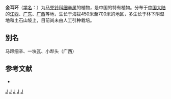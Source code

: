 {{Speciesbox 
| genus = Asarum
| species = insigne
| authority = Diels
}}

'''金耳环'''（[[学名|学名]]：{{lang|la|''Asarum insigne''}}）为[[马兜铃科|马兜铃科]][[细辛属|细辛属]]的植物，是中国的特有植物。分布于[[中国大陆|中国大陆]]的[[江西|江西]]、[[广东|广东]]、[[广西|广西]]等地，生长于海拔450米至700米的地区，多生长于林下阴湿地和土石山坡上，目前尚未由人工引种栽培。

== 别名 ==
马蹄细辛、一块瓦、小犁头（广西）

== 参考文献 ==
<div class="references-small">
* {{cite web| url =http://www.bioinfo.cn/db05/KmzwSpecies.php?action=view&id=510| title =金耳环| work =《中国高等植物数据库全库》| publisher =中国科学院微生物研究所| author =昆明植物研究所| accessdate =2009-02-21| deadurl =yes| archiveurl =https://web.archive.org/web/20160305021904/http://www.bioinfo.cn/db05/KmzwSpecies.php?action=view&id=510| archivedate =2016-03-05}}
</div>
{{Taxonbar|from=Q15225047}}

[[Category:细辛属|J]]
[[Category:中國特有植物|J]]
[[Category:江西植物|J]]
[[Category:广东植物|J]]
[[Category:广西植物|J]]